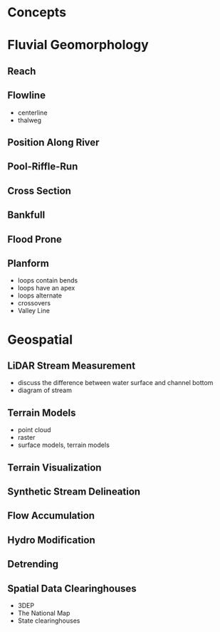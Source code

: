 # Concepts


# Fluvial Geomorphology

## Reach

## Flowline
* centerline
* thalweg

## Position Along River

## Pool-Riffle-Run

## Cross Section

## Bankfull

## Flood Prone

## Planform
* loops contain bends
* loops have an apex
* loops alternate
* crossovers
* Valley Line



# Geospatial

## LiDAR Stream Measurement
* discuss the difference between water surface and channel bottom
* diagram of stream

## Terrain Models
* point cloud
* raster
* surface models, terrain models

## Terrain Visualization

## Synthetic Stream Delineation

## Flow Accumulation 

## Hydro Modification

## Detrending

## Spatial Data Clearinghouses
* 3DEP
* The National Map
* State clearinghouses
